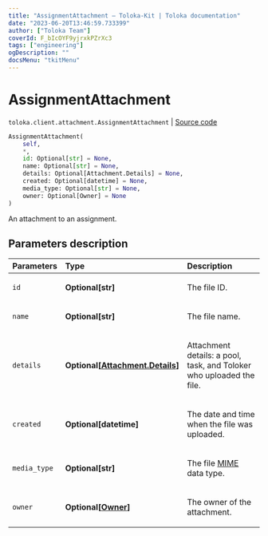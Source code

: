 ```yaml
---
title: "AssignmentAttachment — Toloka-Kit | Toloka documentation"
date: "2023-06-20T13:46:59.733399"
author: ["Toloka Team"]
coverId: F_bIcOYF9yjrxkPZrXc3
tags: ["engineering"]
ogDescription: ""
docsMenu: "tkitMenu"
---
```


# AssignmentAttachment

`toloka.client.attachment.AssignmentAttachment` | [Source code](https://github.com/Toloka/toloka-kit/blob/v1.2.0/src/client/attachment.py#L56)

```python
AssignmentAttachment(
    self,
    *,
    id: Optional[str] = None,
    name: Optional[str] = None,
    details: Optional[Attachment.Details] = None,
    created: Optional[datetime] = None,
    media_type: Optional[str] = None,
    owner: Optional[Owner] = None
)
```

An attachment to an assignment.

## Parameters description

| Parameters | Type | Description |
| :----------| :----| :-----------|
`id`|**Optional\[str\]**|<p>The file ID.</p>
`name`|**Optional\[str\]**|<p>The file name.</p>
`details`|**Optional\[[Attachment.Details](/docs/toloka-kit/reference/toloka.client.attachment.Attachment.Details)\]**|<p>Attachment details: a pool, task, and Toloker who uploaded the file.</p>
`created`|**Optional\[datetime\]**|<p>The date and time when the file was uploaded.</p>
`media_type`|**Optional\[str\]**|<p>The file [MIME](https://developer.mozilla.org/en-US/docs/Web/HTTP/Basics_of_HTTP/MIME_types) data type.</p>
`owner`|**Optional\[[Owner](/docs/toloka-kit/reference/toloka.client.owner.Owner)\]**|<p>The owner of the attachment.</p>